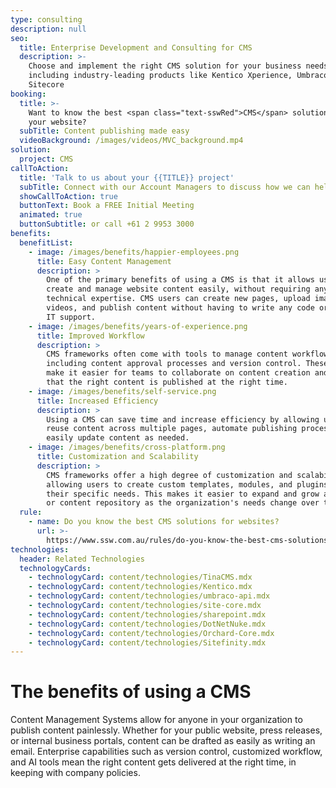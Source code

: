 ```yaml
---
type: consulting
description: null
seo:
  title: Enterprise Development and Consulting for CMS
  description: >-
    Choose and implement the right CMS solution for your business needs,
    including industry-leading products like Kentico Xperience, Umbraco, and
    Sitecore
booking:
  title: >-
    Want to know the best <span class="text-sswRed">CMS</span> solutions for
    your website?
  subTitle: Content publishing made easy
  videoBackground: /images/videos/MVC_background.mp4
solution:
  project: CMS
callToAction:
  title: 'Talk to us about your {{TITLE}} project'
  subTitle: Connect with our Account Managers to discuss how we can help.
  showCallToAction: true
  buttonText: Book a FREE Initial Meeting
  animated: true
  buttonSubtitle: or call +61 2 9953 3000
benefits:
  benefitList:
    - image: /images/benefits/happier-employees.png
      title: Easy Content Management
      description: >
        One of the primary benefits of using a CMS is that it allows users to
        create and manage website content easily, without requiring any
        technical expertise. CMS users can create new pages, upload images and
        videos, and publish content without having to write any code or rely on
        IT support.
    - image: /images/benefits/years-of-experience.png
      title: Improved Workflow
      description: >
        CMS frameworks often come with tools to manage content workflow,
        including content approval processes and version control. These features
        make it easier for teams to collaborate on content creation and ensure
        that the right content is published at the right time.
    - image: /images/benefits/self-service.png
      title: Increased Efficiency
      description: >
        Using a CMS can save time and increase efficiency by allowing users to
        reuse content across multiple pages, automate publishing processes, and
        easily update content as needed.
    - image: /images/benefits/cross-platform.png
      title: Customization and Scalability
      description: >
        CMS frameworks offer a high degree of customization and scalability,
        allowing users to create custom templates, modules, and plugins to suit
        their specific needs. This makes it easier to expand and grow a website
        or content repository as the organization's needs change over time.
  rule:
    - name: Do you know the best CMS solutions for websites?
      url: >-
        https://www.ssw.com.au/rules/do-you-know-the-best-cms-solutions-for-websites/
technologies:
  header: Related Technologies
  technologyCards:
    - technologyCard: content/technologies/TinaCMS.mdx
    - technologyCard: content/technologies/Kentico.mdx
    - technologyCard: content/technologies/umbraco-api.mdx
    - technologyCard: content/technologies/site-core.mdx
    - technologyCard: content/technologies/sharepoint.mdx
    - technologyCard: content/technologies/DotNetNuke.mdx
    - technologyCard: content/technologies/Orchard-Core.mdx
    - technologyCard: content/technologies/Sitefinity.mdx
---
```


# The benefits of using a **CMS**

Content Management Systems allow for anyone in your organization to publish content painlessly. Whether for your public website, press releases, or internal business portals, content can be drafted as easily as writing an email. Enterprise capabilities such as version control, customized workflow, and AI tools mean the right content gets delivered at the right time, in keeping with company policies.
